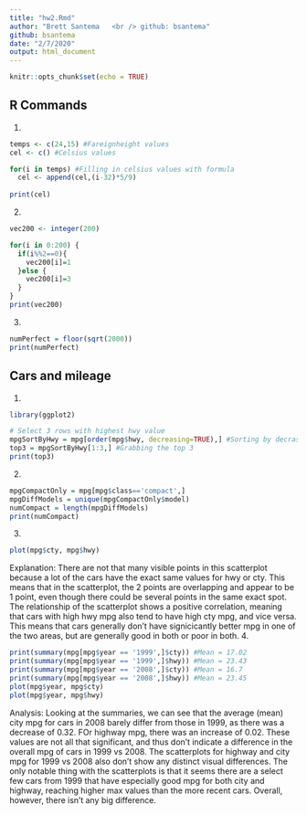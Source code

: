 ```yaml
---
title: "hw2.Rmd"
author: "Brett Santema   <br /> github: bsantema"
github: bsantema
date: "2/7/2020"
output: html_document
---
```


```r
knitr::opts_chunk$set(echo = TRUE)
```

## R Commands

1. 
```r
temps <- c(24,15) #Fareignheight values
cel <- c() #Celsius values

for(i in temps) #Filling in celsius values with formula
  cel <- append(cel,(i-32)*5/9)
  
print(cel)

```

2. 
```r
vec200 <- integer(200)

for(i in 0:200) {
  if(i%%2==0){
    vec200[i]=1
  }else {
    vec200[i]=3
  }
}
print(vec200)

```

3.
```r
numPerfect = floor(sqrt(2000))
print(numPerfect)

```


## Cars and mileage
1. 
```r
library(ggplot2)

# Select 3 rows with highest hwy value
mpgSortByHwy = mpg[order(mpg$hwy, decreasing=TRUE),] #Sorting by decrasing hwy value
top3 = mpgSortByHwy[1:3,] #Grabbing the top 3
print(top3)
```

2. 
```r
mpgCompactOnly = mpg[mpg$class=='compact',]
mpgDiffModels = unique(mpgCompactOnly$model)
numCompact = length(mpgDiffModels)
print(numCompact)
```

3. 
```r
plot(mpg$cty, mpg$hwy)

```

Explanation: There are not that many visible points in this scatterplot because a lot of the cars have the exact same values for hwy or cty. This means that in the scatterplot, the 2 points are overlapping and appear to be 1 point, even though there could be several points in the same exact spot. The relationship of the scatterplot shows a positive correlation, meaning that cars with high hwy mpg also tend to have high cty mpg, and vice versa. This means that cars generally don't have signicicantly better mpg in one of the two areas, but are generally good in both or poor in both. 
4. 
```r
print(summary(mpg[mpg$year == '1999',]$cty)) #Mean = 17.02
print(summary(mpg[mpg$year == '1999',]$hwy)) #Mean = 23.43
print(summary(mpg[mpg$year == '2008',]$cty)) #Mean = 16.7
print(summary(mpg[mpg$year == '2008',]$hwy)) #Mean = 23.45
plot(mpg$year, mpg$cty)
plot(mpg$year, mpg$hwy)
```

Analysis: Looking at the summaries, we can see that the average (mean) city mpg for cars in 2008 barely differ from those in 1999, as there was a decrease of 0.32. FOr highway mpg, there was an increase of 0.02. These values are not all that significant, and thus don't indicate a difference in the overall mpg of cars in 1999 vs 2008. The scatterplots for highway and city mpg for 1999 vs 2008 also don't show any distinct visual differences. The only notable thing with the scatterplots is that it seems there are a select few cars from 1999 that have especially good mpg for both city and highway, reaching higher max values than the more recent cars. Overall, however, there isn't any big difference.